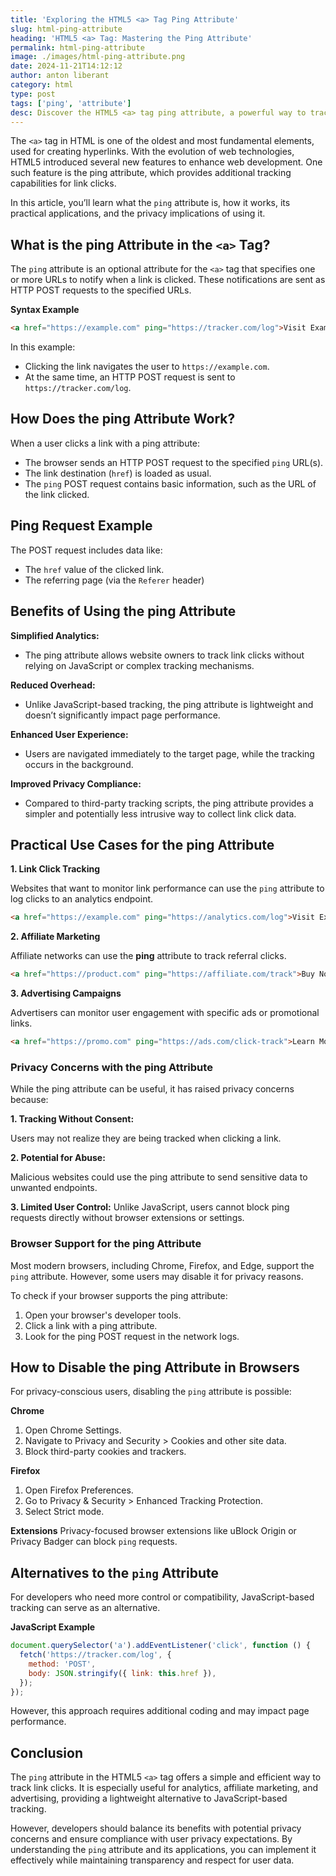 ```yaml
---
title: 'Exploring the HTML5 <a> Tag Ping Attribute'
slug: html-ping-attribute
heading: 'HTML5 <a> Tag: Mastering the Ping Attribute'
permalink: html-ping-attribute
image: ./images/html-ping-attribute.png
date: 2024-11-21T14:12:12
author: anton liberant
category: html
type: post
tags: ['ping', 'attribute']
desc: Discover the HTML5 <a> tag ping attribute, a powerful way to track link clicks using lightweight HTTP POST requests. Learn benefits, uses, and privacy tips.
---
```


The `<a>` tag in HTML is one of the oldest and most fundamental elements, used for creating hyperlinks. With the evolution of web technologies, HTML5 introduced several new features to enhance web development. One such feature is the ping attribute, which provides additional tracking capabilities for link clicks.

In this article, you’ll learn what the `ping` attribute is, how it works, its practical applications, and the privacy implications of using it.

## What is the ping Attribute in the `<a>` Tag?

The `ping` attribute is an optional attribute for the `<a>` tag that specifies one or more URLs to notify when a link is clicked. These notifications are sent as HTTP POST requests to the specified URLs.

**Syntax Example**

```html
<a href="https://example.com" ping="https://tracker.com/log">Visit Example</a>
```

In this example:

- Clicking the link navigates the user to `https://example.com`.
- At the same time, an HTTP POST request is sent to `https://tracker.com/log`.

## How Does the ping Attribute Work?

When a user clicks a link with a ping attribute:

- The browser sends an HTTP POST request to the specified `ping` URL(s).
- The link destination (`href`) is loaded as usual.
- The `ping` POST request contains basic information, such as the URL of the link clicked.

## Ping Request Example

The POST request includes data like:

- The `href` value of the clicked link.
- The referring page (via the `Referer` header)

## Benefits of Using the ping Attribute

**Simplified Analytics:**

- The ping attribute allows website owners to track link clicks without relying on JavaScript or complex tracking mechanisms.

**Reduced Overhead:**

- Unlike JavaScript-based tracking, the ping attribute is lightweight and doesn’t significantly impact page performance.

**Enhanced User Experience:**

- Users are navigated immediately to the target page, while the tracking occurs in the background.

**Improved Privacy Compliance:**

- Compared to third-party tracking scripts, the ping attribute provides a simpler and potentially less intrusive way to collect link click data.

## Practical Use Cases for the ping Attribute

**1. Link Click Tracking**

Websites that want to monitor link performance can use the `ping` attribute to log clicks to an analytics endpoint.

```html
<a href="https://example.com" ping="https://analytics.com/log">Visit Example</a>
```

**2. Affiliate Marketing**

Affiliate networks can use the **ping** attribute to track referral clicks.

```html
<a href="https://product.com" ping="https://affiliate.com/track">Buy Now</a>
```

**3. Advertising Campaigns**

Advertisers can monitor user engagement with specific ads or promotional links.

```html
<a href="https://promo.com" ping="https://ads.com/click-track">Learn More</a>
```

### Privacy Concerns with the ping Attribute

While the ping attribute can be useful, it has raised privacy concerns because:

**1. Tracking Without Consent:**

Users may not realize they are being tracked when clicking a link.

**2. Potential for Abuse:**

Malicious websites could use the ping attribute to send sensitive data to unwanted endpoints.

**3. Limited User Control:**
Unlike JavaScript, users cannot block ping requests directly without browser extensions or settings.

### Browser Support for the ping Attribute

Most modern browsers, including Chrome, Firefox, and Edge, support the `ping` attribute. However, some users may disable it for privacy reasons.

To check if your browser supports the ping attribute:

1. Open your browser's developer tools.
2. Click a link with a ping attribute.
3. Look for the ping POST request in the network logs.

## How to Disable the ping Attribute in Browsers

For privacy-conscious users, disabling the `ping` attribute is possible:

**Chrome**

1. Open Chrome Settings.
2. Navigate to Privacy and Security > Cookies and other site data.
3. Block third-party cookies and trackers.

**Firefox**

1. Open Firefox Preferences.
2. Go to Privacy & Security > Enhanced Tracking Protection.
3. Select Strict mode.

**Extensions**
Privacy-focused browser extensions like uBlock Origin or Privacy Badger can block `ping` requests.

## Alternatives to the `ping` Attribute

For developers who need more control or compatibility, JavaScript-based tracking can serve as an alternative.

**JavaScript Example**

```js
document.querySelector('a').addEventListener('click', function () {
  fetch('https://tracker.com/log', {
    method: 'POST',
    body: JSON.stringify({ link: this.href }),
  });
});
```

However, this approach requires additional coding and may impact page performance.

## Conclusion

The `ping` attribute in the HTML5 `<a>` tag offers a simple and efficient way to track link clicks. It is especially useful for analytics, affiliate marketing, and advertising, providing a lightweight alternative to JavaScript-based tracking.

However, developers should balance its benefits with potential privacy concerns and ensure compliance with user privacy expectations. By understanding the `ping` attribute and its applications, you can implement it effectively while maintaining transparency and respect for user data.
